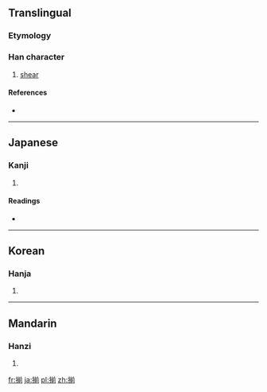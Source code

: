 ==Translingual==
===Etymology===
{{Han_compound|手|t1=hand|alt1=扌|前}}

===Han character===
{{Han char|rn=64|rad=手|as=09|sn=12|four=5802<sub>1</sub>|canj=手廿月弓 (QTBN)}}

# [[shear]]

====References====
* {{Han ref|kx=0440.260|dkj=12319|dj=0791.230|hdz=31923.130|uh=63C3|ud=25539|bh=D959|bd=55641}}

----

==Japanese==

===Kanji===
{{ja-kanji|grade=|rs=手09}}

# {{defn|lang=ja|sort=手09}}

====Readings====
* {{ja-readings|on=[[せん]] (sen)|kun=[[そろう]] (sorou), [[そろえる]] (soroeru), [[そろい]] (soroi)}}

----

==Korean==

===Hanja===
{{ko-hanja|hangeul=전|eumhun=|rv=jeon|mr=chŏn|y=cen}}

# {{defn|lang=ko|sort=手09}}

----

==Mandarin==

===Hanzi===
{{cmn-hanzi|pin=[[jiān]] ([[jian1]])|wg=chien<sup>1</sup>}}

# {{defn|lang=cmn|sort=手09}}

[[fr:揃]]
[[ja:揃]]
[[pl:揃]]
[[zh:揃]]